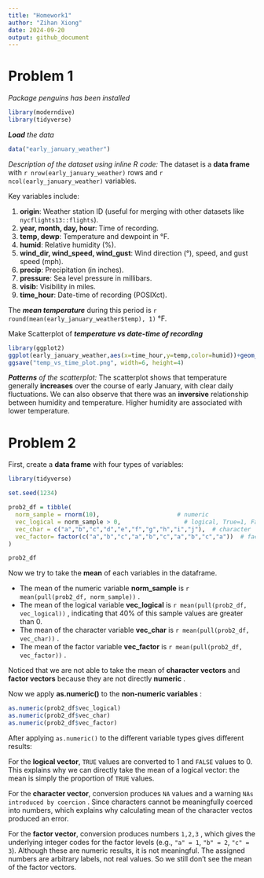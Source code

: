 ```yaml
---
title: "Homework1"
author: "Zihan Xiong"
date: 2024-09-20
output: github_document
---
```


# Problem 1

_Package penguins has been installed_

```r
library(moderndive)
library(tidyverse)
```
_**Load** the data_
```r
data("early_january_weather")
```

_Description of the dataset using inline R code:_ The dataset is a **data frame** with 
`r nrow(early_january_weather)` rows and 
`r ncol(early_january_weather)` variables.

Key variables include:

1. **origin**: Weather station ID (useful for merging with other datasets like `nycflights13::flights`).
2. **year, month, day, hour**: Time of recording.
3. **temp, dewp**: Temperature and dewpoint in °F.
4. **humid**: Relative humidity (%).
5. **wind_dir, wind_speed, wind_gust**: Wind direction (°), speed, and gust speed (mph).
6. **precip**: Precipitation (in inches).
7. **pressure**: Sea level pressure in millibars.
8. **visib**: Visibility in miles.
9. **time_hour**: Date-time of recording (POSIXct).

The **_mean temperature_** during this period is 
`r round(mean(early_january_weather$temp), 1)` °F.

Make Scatterplot of **_temperature vs date-time of recording_**
```r
library(ggplot2)
ggplot(early_january_weather,aes(x=time_hour,y=temp,color=humid))+geom_point()
ggsave("temp_vs_time_plot.png", width=6, height=4)
```

_**Patterns** of the scatterplot:_ The scatterplot shows that temperature generally **increases** 
over the course of early January, with clear daily fluctuations. We can also observe that there was an **inversive** relationship between humidity and temperature. Higher humidity are associated with lower temperature.




# Problem 2

First, create a **data frame** with four types of variables:

```r
library(tidyverse)

set.seed(1234)

prob2_df = tibble(
  norm_sample = rnorm(10),                      # numeric
  vec_logical = norm_sample > 0,                  # logical, True=1, False=0
  vec_char = c("a","b","c","d","e","f","g","h","i","j"),  # character
  vec_factor= factor(c("a","b","c","a","b","c","a","b","c","a"))  # factor
)

prob2_df
``` 

Now we try to take the **mean** of each variables in the dataframe.

* The mean of the numeric variable **norm_sample** is `r mean(pull(prob2_df, norm_sample))` . 
* The mean of the logical variable **vec_logical** is `r mean(pull(prob2_df, vec_logical))` , indicating that 40% of this sample values are greater than 0.
* The mean of the character variable **vec_char** is `r mean(pull(prob2_df, vec_char))` . 
* The mean of the factor variable **vec_factor** is `r mean(pull(prob2_df, vec_factor))` . 

Noticed that we are not able to take the mean of **character vectors** and **factor vectors** because
they are not directly **numeric** .

Now we apply **as.numeric()** to the **non-numeric variables** :

```r
as.numeric(prob2_df$vec_logical)
as.numeric(prob2_df$vec_char)
as.numeric(prob2_df$vec_factor)
```

After applying `as.numeric()` to the different variable types gives different results:

For the **logical vector**, `TRUE` values are converted to 1 and `FALSE` values to 0.  
This explains why we can directly take the mean of a logical vector: the mean is simply the proportion of `TRUE` values.

For the **character vector**, conversion produces `NA` values and a warning `NAs introduced by coercion` .
Since characters cannot be meaningfully coerced into numbers, which explains why calculating mean of the character vectos produced an error.

For the **factor vector**, conversion produces numbers `1,2,3` , which gives the underlying integer codes for the factor 
levels (e.g., `"a" = 1`, `"b" = 2`, `"c" = 3`). 
Although these are numeric results, it is not meaningful. The assigned numbers are arbitrary labels, not real values.
So we still don't see the mean of the factor vectors.


  
  